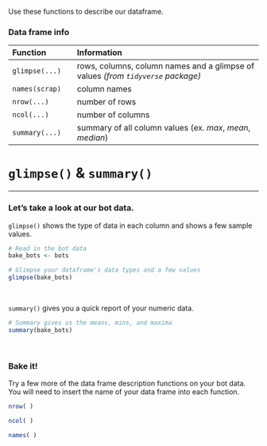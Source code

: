 
Use these functions to describe our dataframe.

### Data frame info {-}


| Function  |  | Information                                                      |   
|:----------|--|:-----------------------------------------------------------------|
| `glimpse(...)`  |  | rows, columns, column names and a glimpse of values _(from `tidyverse` package)_   |
| `names(scrap)`  |  | column names            |  
| `nrow(...)`     |  | number of rows          |  
| `ncol(...)`     |  | number of columns       | 
| `summary(...)`  |  | summary of all column values (ex. _max_, _mean_, _median_)  | 




# `glimpse()` & `summary()`
<hr>

### Let's take a look at our bot data. {-}

`glimpse()` shows the type of data in each column and shows a few sample values.

```r
# Read in the bot data
bake_bots <- bots
```

```r
# Glimpse your dataframe's data types and a few values
glimpse(bake_bots)
```

<br>

`summary()` gives you a quick report of your numeric data.

```r
# Summary gives us the means, mins, and maxima 
summary(bake_bots)
```

<br>

<div class="tip">
### <i class="fas fa-birthday-cake" style="color: gray"> </i> Bake it! {-}

Try a few more of the data frame description functions on your bot data. You will need to insert the name of your data frame into each function.

```r
nrow( )

ncol( )

names( )
```

</div>

